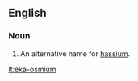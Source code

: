 ==English==

===Noun===
{{en-noun|sg=[[eka]]-[[osmium]]|-}}

# {{element}} An alternative name for [[hassium]].

[[lt:eka-osmium]]